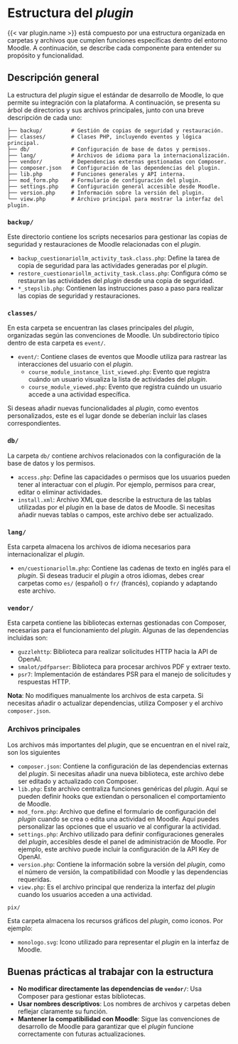 # Estructura del _plugin_

{{< var plugin.name >}} está compuesto por una estructura organizada en
carpetas y archivos que cumplen funciones específicas dentro del entorno
Moodle. A continuación, se describe cada componente para entender su
propósito y funcionalidad.

## Descripción general

La estructura del _plugin_ sigue el estándar de desarrollo de Moodle, lo
que permite su integración con la plataforma. A continuación, se
presenta su árbol de directorios y sus archivos principales,
junto con una breve descripción de cada uno:

```text
├── backup/         # Gestión de copias de seguridad y restauración.
├── classes/        # Clases PHP, incluyendo eventos y lógica principal.
├── db/             # Configuración de base de datos y permisos.
├── lang/           # Archivos de idioma para la internacionalización.
├── vendor/         # Dependencias externas gestionadas con Composer.
├── composer.json   # Configuración de las dependencias del plugin.
├── lib.php         # Funciones generales y API interna.
├── mod_form.php    # Formulario de configuración del plugin.
├── settings.php    # Configuración general accesible desde Moodle.
├── version.php     # Información sobre la versión del plugin.
└── view.php        # Archivo principal para mostrar la interfaz del plugin.
```

### `backup/`

Este directorio contiene los scripts necesarios para gestionar las
copias de seguridad y restauraciones de Moodle relacionadas con el
_plugin_.

- `backup_cuestionariollm_activity_task.class.php`: Define la tarea de
  copia de seguridad para las actividades generadas por el _plugin_.
- `restore_cuestionariollm_activity_task.class.php`: Configura cómo se
  restauran las actividades del _plugin_ desde una copia de seguridad.
- `*_stepslib.php`: Contienen las instrucciones paso a paso para
  realizar las copias de seguridad y restauraciones.

### `classes/`

En esta carpeta se encuentran las clases principales del _plugin_,
organizadas según las convenciones de Moodle. Un subdirectorio típico
dentro de esta carpeta es `event/`.

- `event/`: Contiene clases de eventos que Moodle utiliza para 
  rastrear las interacciones del usuario con el _plugin_.
  - `course_module_instance_list_viewed.php`: Evento que registra cuándo
    un usuario visualiza la lista de actividades del _plugin_.
  - `course_module_viewed.php`: Evento que registra cuándo un usuario
    accede a una actividad específica.

Si deseas añadir nuevas funcionalidades al _plugin_, como eventos
personalizados, este es el lugar donde se deberían incluir las clases
correspondientes.

### `db/`

La carpeta `db/` contiene archivos relacionados con la configuración de
la base de datos y los permisos.

- `access.php`: Define las capacidades o permisos que los usuarios
  pueden tener al interactuar con el _plugin_. Por ejemplo, permisos para
  crear, editar o eliminar actividades.
- `install.xml`: Archivo XML que describe la estructura de las tablas
  utilizadas por el _plugin_ en la base de datos de Moodle. Si necesitas
  añadir nuevas tablas o campos, este archivo debe ser actualizado.

### `lang/`

Esta carpeta almacena los archivos de idioma necesarios para
internacionalizar el _plugin_.

- `en/cuestionariollm.php`: Contiene las cadenas de texto en inglés para
  el _plugin_. Si deseas traducir el _plugin_ a otros idiomas, debes crear
  carpetas como `es/` (español) o `fr/` (francés), copiando y adaptando
  este archivo.

### `vendor/`

Esta carpeta contiene las bibliotecas externas gestionadas con Composer,
necesarias para el funcionamiento del _plugin_. Algunas de las
dependencias incluidas son:

- `guzzlehttp`: Biblioteca para realizar solicitudes HTTP hacia la API
  de OpenAI.
- `smalot/pdfparser`: Biblioteca para procesar archivos PDF y extraer
  texto.
- `psr7`: Implementación de estándares PSR para el manejo de solicitudes
  y respuestas HTTP.

**Nota**: No modifiques manualmente los archivos de esta carpeta. Si
necesitas añadir o actualizar dependencias, utiliza Composer y el
archivo `composer.json`.

### Archivos principales

Los archivos más importantes del _plugin_,
que se encuentran en el nivel raíz, son los siguientes

- `composer.json`: Contiene la configuración de las dependencias externas
del _plugin_. Si necesitas añadir una nueva biblioteca, este archivo
debe ser editado y actualizado con Composer.
- `lib.php`: Este archivo centraliza funciones genéricas del _plugin_.
Aquí se pueden definir hooks que extiendan o personalicen el
comportamiento de Moodle.
- `mod_form.php`: Archivo que define el formulario de configuración del
_plugin_ cuando se crea o edita una actividad en Moodle. Aquí puedes
personalizar las opciones que el usuario ve al configurar la actividad.
- `settings.php`: Archivo utilizado para definir configuraciones generales
del _plugin_, accesibles desde el panel de administración de Moodle. Por
ejemplo, este archivo puede incluir la configuración de la API Key de
OpenAI.
- `version.php`: Contiene la información sobre la versión del _plugin_,
como el número de versión, la compatibilidad con Moodle y las
dependencias requeridas.
- `view.php`: Es el archivo principal que renderiza la interfaz del _plugin_
cuando los usuarios acceden a una actividad.

`pix/`

Esta carpeta almacena los recursos gráficos del _plugin_, como iconos.
Por ejemplo:

- `monologo.svg`: Icono utilizado para representar el _plugin_ en la
  interfaz de Moodle.

## Buenas prácticas al trabajar con la estructura

- **No modificar directamente las dependencias de `vendor/`**: Usa
  Composer para gestionar estas bibliotecas.
- **Usar nombres descriptivos**: Los nombres de archivos y carpetas
  deben reflejar claramente su función.
- **Mantener la compatibilidad con Moodle**: Sigue las convenciones de
  desarrollo de Moodle para garantizar que el _plugin_ funcione
  correctamente con futuras actualizaciones.
